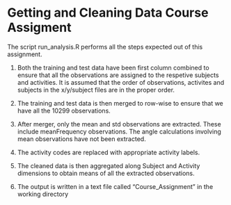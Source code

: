 Getting and Cleaning Data Course Assigment
========================================================

The script run_analysis.R performs all the steps expected out of this assignment.


1. Both the training and test data have been first column combined to ensure that all the observations are assigned to the respetive subjects and activities. It is assumed that the order of observations, activites and subjects in the x/y/subject files are in the proper order.

2. The training and test data is then merged to row-wise to ensure that we have all the 10299 observations.

3. After merger, only the mean and std observations are extracted. These include meanFrequency observations. The angle calculations involving mean observations have not been extracted.

4. The activity codes are replaced with appropriate activity labels.

5. The cleaned data is then aggregated along Subject and Activity dimensions to obtain means of all the extracted observations.

6. The output is written in a text file called "Course_Assignment" in the working directory